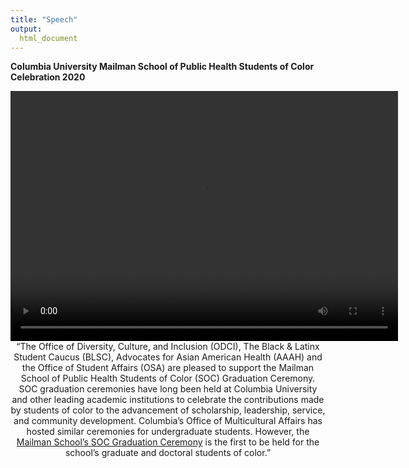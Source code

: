 ```yaml
---
title: "Speech"
output: 
  html_document
---
```


**Columbia University Mailman School of Public Health Students of Color Celebration 2020**

<video src="TSpeech.m4v" width="620" height="400" controls preload></video>


<center>"The Office of Diversity, Culture, and Inclusion (ODCI), The Black & Latinx Student Caucus (BLSC), Advocates for Asian American Health (AAAH) and the Office of Student Affairs (OSA) are pleased to support the Mailman School of Public Health Students of Color (SOC) Graduation Ceremony. SOC graduation ceremonies have long been held at Columbia University and other leading academic institutions to celebrate the contributions made by students of color to the advancement of scholarship, leadership, service, and community development. Columbia’s Office of Multicultural Affairs has hosted similar ceremonies for undergraduate students. However, the [Mailman School’s SOC Graduation Ceremony](https://www.publichealth.columbia.edu/research/office-diversity-culture-and-inclusion/students-color-ceremony) is the first to be held for the school’s graduate and doctoral students of color."</center>